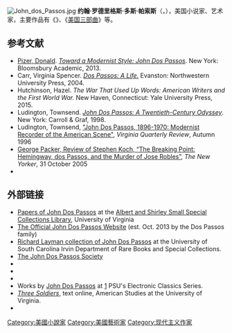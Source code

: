 [[File:John_dos_Passos.jpg|thumb]]
'''约翰·罗德里格斯·多斯·帕索斯'''（'''{{lang|en|John Dos Passos}}'''，{{bd|1896年|1月14日|1970年|9月28日|catIdx=Dos Passos, John}}），美国小说家、艺术家，主要作品有《{{link-en|三个士兵|Three Soldiers}}》、《[[美国三部曲|美国三部曲]]》等。

==参考文献==
*[[Donald_Pizer|Pizer, Donald]]. [https://www.amazon.com/DOS-Passos-U-S-Critical-Study/dp/0813911710/ref=sr_1_2?s=books&ie=UTF8&qid=1377207376&sr=1-2&keywords=pizer+dos+passos ''Toward a Modernist Style: John Dos Passos'']. New York: Bloomsbury Academic, 2013. 
*Carr, Virginia Spencer. [https://www.amazon.com/Dos-Passos-Virginia-Spencer-Carr/dp/0810122006/ref=sr_1_3?s=books&ie=UTF8&qid=1377199865&sr=1-3&keywords=virginia+spencer+carr ''Dos Passos: A Life.''] Evanston: Northwestern University Press, 2004. 
* Hutchinson, Hazel. ''The War That Used Up Words: American Writers and the First World War.'' New Haven, Connecticut: Yale University Press, 2015.
* Ludington, Townsend. [https://www.amazon.com/John-Dos-Passos-Twentieth-Century-Odyssey/dp/0786705272/ref=pd_sim_b_1 ''John Dos Passos: A Twentieth-Century Odyssey'']. New York: Carroll & Graf, 1998. 
* Ludington, Townsend, [https://web.archive.org/web/20061004212613/http://www.vqronline.org/articles/1996/autumn/ludington-john-dos-passos/ "John Dos Passos, 1896-1970: Modernist Recorder of the American Scene"], ''Virginia Quarterly Review'', Autumn 1996
* [http://www.newyorker.com/archive/2005/10/31/051031crbo_books?currentPage=all George Packer, Review of Stephen Koch, “The Breaking Point: Hemingway, dos Passos, and the Murder of Jose Robles”], ''The New Yorker'', 31 October 2005
* {{cite journal| url=http://www.theparisreview.org/interviews/4202/the-art-of-fiction-no-44-john-dos-passos| title=John Dos Passos, The Art of Fiction No. 44| work=Paris Review| date=Spring 1969| author=David Sanders }}

==外部链接==
{{Wikiquote}}
{{wikisource author}}
* [http://search.lib.virginia.edu/catalog/u3523359 Papers of John Dos Passos] at the [[Albert_and_Shirley_Small_Special_Collections_Library|Albert and Shirley Small Special Collections Library]], University of Virginia
* [http://www.johndospassos.com The Official John Dos Passos Website] (est. Oct. 2013 by the Dos Passos family)
* [https://archives.library.sc.edu/repositories/5/resources/871 Richard Layman collection of John Dos Passos] at the University of South Carolina Irvin Department of Rare Books and Special Collections.
* [http://jdpsociety.blogspot.com/ The John Dos Passos Society]
* {{Gutenberg author |id=Dos+Passos,+John | name=John Dos Passos}}
* {{Internet Archive author |sname=John Dos Passos |sopt=t}}
* {{Librivox author |id=1422}}
* Works by [https://web.archive.org/web/20081030044602/http://www2.hn.psu.edu/faculty/jmanis/dospassos.htm John Dos Passos] at [https://web.archive.org/web/20070418154759/http://www2.hn.psu.edu/faculty/jmanis/jimspdf.htm] PSU's Electronic Classics Series.
* [https://web.archive.org/web/20090309213400/http://xroads.virginia.edu/~Hyper/DosPassos/cover.html ''Three Soldiers''], text online, American Studies at the University of Virginia.
* {{FAG|293}}

{{Authority control}}
{{DEFAULTSORT:Dos Passos, John}}
{{US-bio-stub}}

[[Category:美國小說家|Category:美國小說家]]
[[Category:美國藝術家|Category:美國藝術家]]
[[Category:现代主义作家|Category:现代主义作家]]